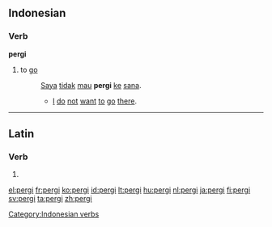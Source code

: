 ==Indonesian==

===Verb===
'''pergi'''

# to [[go]]
#: [[saya|Saya]] [[tidak]] [[mau]] '''pergi''' [[ke]] [[sana]].
#:* [[I]] [[do]] [[not]] [[want]] [[to]] [[go]] [[there]].

[[Category:Indonesian verbs]]

----

==Latin==

===Verb===
{{la-verb-form|pergī}}

# {{conjugation of|pergo|pergō|pres|pass|inf|lang=la}}

[[el:pergi]]
[[fr:pergi]]
[[ko:pergi]]
[[id:pergi]]
[[lt:pergi]]
[[hu:pergi]]
[[nl:pergi]]
[[ja:pergi]]
[[fi:pergi]]
[[sv:pergi]]
[[ta:pergi]]
[[zh:pergi]]